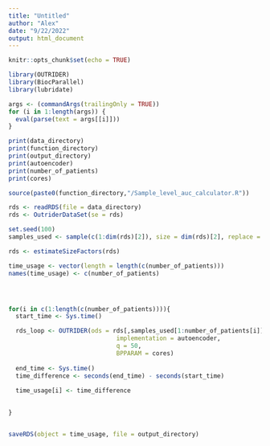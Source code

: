```yaml
---
title: "Untitled"
author: "Alex"
date: "9/22/2022"
output: html_document
---
```


```r
knitr::opts_chunk$set(echo = TRUE)
```

```r
library(OUTRIDER)
library(BiocParallel)
library(lubridate)
```


```r
args <- (commandArgs(trailingOnly = TRUE))
for (i in 1:length(args)) {
  eval(parse(text = args[[i]]))
}

```

```r
print(data_directory)
print(function_directory)
print(output_directory)
print(autoencoder)
print(number_of_patients)
print(cores)

```



```r
source(paste0(function_directory,"/Sample_level_auc_calculator.R"))
```

```r
rds <- readRDS(file = data_directory)
rds <- OutriderDataSet(se = rds)

```

```r
set.seed(100)
samples_used <- sample(c(1:dim(rds)[2]), size = dim(rds)[2], replace = F)

rds <- estimateSizeFactors(rds)

time_usage <- vector(length = length(c(number_of_patients)))
names(time_usage) <- c(number_of_patients)




for(i in c(1:length(c(number_of_patients)))){
  start_time <- Sys.time()

  rds_loop <- OUTRIDER(ods = rds[,samples_used[1:number_of_patients[i]]],
                              implementation = autoencoder,
                              q = 50,
                              BPPARAM = cores)
  
  end_time <- Sys.time()
  time_difference <- seconds(end_time) - seconds(start_time)
  
  time_usage[i] <- time_difference
  

}



```


```r
saveRDS(object = time_usage, file = output_directory)


```



